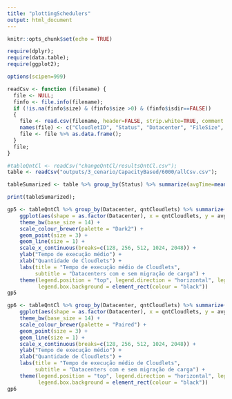 ```yaml
---
title: "plottingSchedulers"
output: html_document
---
```


```r
knitr::opts_chunk$set(echo = TRUE)

require(dplyr);
require(data.table);
require(ggplot2);

options(scipen=999)

```

```r

readCsv <- function (filename) {
  file <- NULL;
  finfo <- file.info(filename);
  if (!is.na(finfo$size) & (finfo$size >0) & (finfo$isdir==FALSE))
  {
    file <- read.csv(filename, header=FALSE, strip.white=TRUE, comment.char = "#", sep=",");
    names(file) <- c("CloudletID", "Status", "Datacenter", "FileSize", "VmId", "Time", "Finish Time", "Submission Time");
    file <- file %>% as.data.frame();
  }
  file;
}
```

```r

#tableQntCl <- readCsv("changeQntCl/resultsQntCl.csv");
table <- readCsv("outputs/3_cenario/CapacityBased/6000/allCsv.csv");

tableSumarized <- table %>% group_by(Status) %>% summarize(avgTime=mean(Time))

print(tableSumarized);

```


```r
gp5 <- tableQntCl %>% group_by(Datacenter, qntCloudlets) %>% summarize(avgTime=mean(Time)) %>%
    ggplot(aes(shape = as.factor(Datacenter), x = qntCloudlets, y = avgTime, colour = as.factor(Datacenter))) +
    theme_bw(base_size = 14) +
    scale_colour_brewer(palette = "Dark2") +
    geom_point(size = 3) +
    geom_line(size = 1) +
    scale_x_continuous(breaks=c(128, 256, 512, 1024, 2048)) +
    ylab("Tempo de execução médio") + 
    xlab("Quantidade de Cloudlets") +
    labs(title = "Tempo de execução médio de Cloudlets",
         subtitle = "Datacenters com e sem migração de carga") +
    theme(legend.position = "top", legend.direction = "horizontal", legend.background = element_blank(),
          legend.box.background = element_rect(colour = "black"))
gp5
```

```r
gp6 <- tableQntCl %>% group_by(Datacenter, qntCloudlets) %>% summarize(avgTime=sum(Time)) %>%
    ggplot(aes(shape = as.factor(Datacenter), x = qntCloudlets, y = avgTime, colour = as.factor(Datacenter))) +
    theme_bw(base_size = 14) +
    scale_colour_brewer(palette = "Paired") +
    geom_point(size = 3) +
    geom_line(size = 1) +
    scale_x_continuous(breaks=c(128, 256, 512, 1024, 2048)) +
    ylab("Tempo de execução médio") + 
    xlab("Quantidade de Cloudlets") +
    labs(title = "Tempo de execução médio de Cloudlets",
         subtitle = "Datacenters com e sem migração de carga") +
    theme(legend.position = "top", legend.direction = "horizontal", legend.background = element_blank(),
          legend.box.background = element_rect(colour = "black"))
gp6
```

